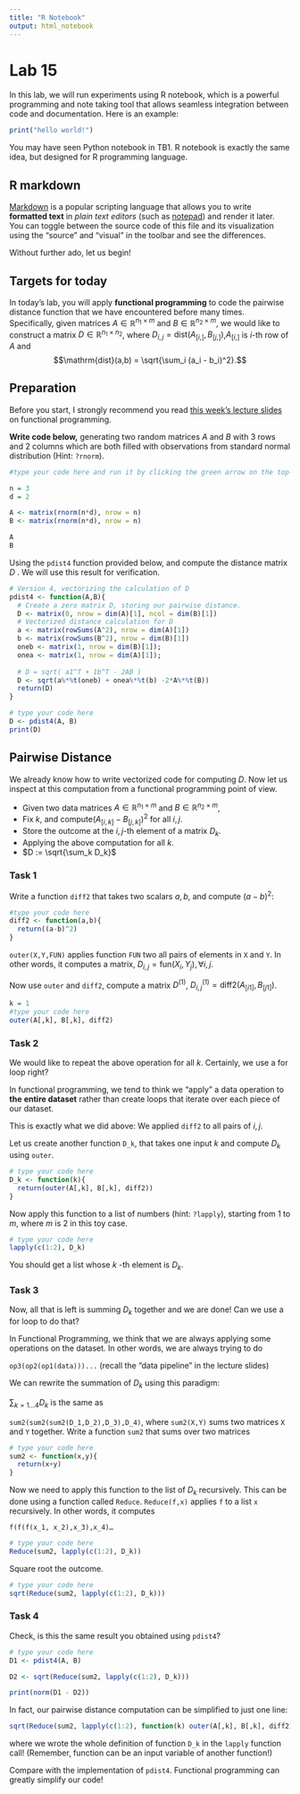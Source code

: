 ```yaml
---
title: "R Notebook"
output: html_notebook
---
```


# Lab 15

In this lab, we will run experiments using R notebook, which is a powerful programming and note taking tool that allows seamless integration between code and documentation. Here is an example:

```r
print("hello world!")
```

You may have seen Python notebook in TB1. R notebook is exactly the same idea, but designed for R programming language.

## R markdown

[Markdown](https://en.wikipedia.org/wiki/Markdown) is a popular scripting language that allows you to write **formatted text** in *plain text editors* (such as [notepad]{.underline}) and render it later. You can toggle between the source code of this file and its visualization using the "source" and "visual" in the toolbar and see the differences.

Without further ado, let us begin!

## Targets for today

In today's lab, you will apply **functional programming** to code the pairwise distance function that we have encountered before many times. Specifically, given matrices $A \in \mathbb{R}^{n_1 \times m}$ and $B \in \mathbb{R}^{n_2 \times m}$, we would like to construct a matrix $D \in \mathbb{R}^{n_1 \times n_2}$, where $D_{i,j} = \mathrm{dist}(A_{[i,]}, B_{[j,]})$,$A_{[i,]}$ is $i$-th row of $A$ and $$\mathrm{dist}(a,b) = \sqrt{\sum_i (a_i - b_i)^2}.$$

## Preparation

Before you start, I strongly recommend you read [this week's lecture slides](https://github.com/anewgithubname/MATH10017/blob/main/lecs/lec14.pdf) on functional programming.

**Write code below,** generating two random matrices $A$ and $B$ with 3 rows and 2 columns which are both filled with observations from standard normal distribution (Hint: `?rnorm`).

```r
#type your code here and run it by clicking the green arrow on the top-right corner.

n = 3
d = 2

A <- matrix(rnorm(n*d), nrow = n)
B <- matrix(rnorm(n*d), nrow = n)

A
B
```

Using the `pdist4` function provided below, and compute the distance matrix $D$ . We will use this result for verification.\

```r

# Version 4, vectorizing the calculation of D
pdist4 <- function(A,B){
  # Create a zero matrix D, storing our pairwise distance.
  D <- matrix(0, nrow = dim(A)[1], ncol = dim(B)[1])
  # Vectorized distance calculation for D
  a <- matrix(rowSums(A^2), nrow = dim(A)[1])
  b <- matrix(rowSums(B^2), nrow = dim(B)[1])
  oneb <- matrix(1, nrow = dim(B)[1]);
  onea <- matrix(1, nrow = dim(A)[1]);
  
  # D = sqrt( a1^T + 1b^T - 2AB )
  D <- sqrt(a%*%t(oneb) + onea%*%t(b) -2*A%*%t(B))
  return(D)
}

# type your code here
D <- pdist4(A, B)
print(D)
```

## Pairwise Distance

We already know how to write vectorized code for computing $D$. Now let us inspect at this computation from a functional programming point of view.

-   Given two data matrices $A \in \mathbb{R}^{n_1 \times m}$ and $B\in \mathbb{R}^{n_2 \times m}$,
-   Fix $k$, and compute$(A_{[i,k]} - B_{[j,k]})^2$ for all $i, j$.
-   Store the outcome at the $i,j$-th element of a matrix $D_k$.
-   Applying the above computation for all $k$.
-   $D := \sqrt{\sum_k D_k}$

### Task 1

Write a function `diff2` that takes two scalars $a,b$, and compute $(a-b)^2$:

```r
#type your code here
diff2 <- function(a,b){
  return((a-b)^2)
}
```

`outer(X,Y,FUN)` applies function `FUN` two all pairs of elements in `X` and `Y`. In other words, it computes a matrix, $D_{i,j} = \mathrm{fun}(X_i, Y_j), \forall i,j$.

Now use `outer` and `diff2`, compute a matrix $D^{(1)}$, $D_{i,j}^{(1)} = \mathrm{diff2}(A_{[i1]}, B_{[j1]})$.

```r
k = 1
#type your code here
outer(A[,k], B[,k], diff2)
```

### Task 2

We would like to repeat the above operation for all $k$. Certainly, we use a for loop right?

In functional programming, we tend to think we "apply" a data operation to **the** **entire dataset** rather than create loops that iterate over each piece of our dataset.

This is exactly what we did above: We applied `diff2` to all pairs of $i,j$.

Let us create another function `D_k`, that takes one input $k$ and compute $D_k$ using `outer`.

```r
# type your code here
D_k <- function(k){
  return(outer(A[,k], B[,k], diff2))
}
```

Now apply this function to a list of numbers (hint: `?lapply`), starting from 1 to $m$, where $m$ is 2 in this toy case.

```r
# type your code here
lapply(c(1:2), D_k)
```

You should get a list whose $k$ -th element is $D_k$.

### Task 3

Now, all that is left is summing $D_k$ together and we are done! Can we use a for loop to do that?

In Functional Programming, we think that we are always applying some operations on the dataset. In other words, we are always trying to do

`op3(op2(op1(data)))...` (recall the "data pipeline" in the lecture slides)

We can rewrite the summation of $D_k$ using this paradigm:

$\sum_{k=1…4} D_k$ is the same as

`sum2(sum2(sum2(D_1,D_2),D_3),D_4)`, where `sum2(X,Y)` sums two matrices `X` and `Y` together. Write a function `sum2` that sums over two matrices

```r
# type your code here
sum2 <- function(x,y){
  return(x+y)
}
```

Now we need to apply this function to the list of $D_k$ recursively. This can be done using a function called `Reduce`. `Reduce(f,x)` applies `f` to a list `x` recursively. In other words, it computes

`f(f(f(x_1, x_2),x_3),x_4)…`

```r
# type your code here
Reduce(sum2, lapply(c(1:2), D_k))
```

Square root the outcome.

```r
# type your code here
sqrt(Reduce(sum2, lapply(c(1:2), D_k)))
```

### Task 4

Check, is this the same result you obtained using `pdist4`?

```r
# type your code here
D1 <- pdist4(A, B)

D2 <- sqrt(Reduce(sum2, lapply(c(1:2), D_k)))

print(norm(D1 - D2))
```

In fact, our pairwise distance computation can be simplified to just one line:

```r

sqrt(Reduce(sum2, lapply(c(1:2), function(k) outer(A[,k], B[,k], diff2))))
```

where we wrote the whole definition of function `D_k` in the `lapply` function call! (Remember, function can be an input variable of another function!)

Compare with the implementation of `pdist4`. Functional programming can greatly simplify our code!
